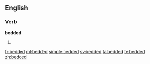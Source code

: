 ==English==

===Verb===
'''bedded'''

# {{past of|bed}}

[[fr:bedded]]
[[ml:bedded]]
[[simple:bedded]]
[[sv:bedded]]
[[ta:bedded]]
[[te:bedded]]
[[zh:bedded]]
